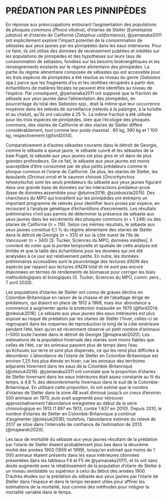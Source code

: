 # PRÉDATION PAR LES PINNIPÈDES {#app:pinniped-predation}

En réponse aux préoccupations entourant l’augmentation des populations de phoques communs (*Phoca vitulina*), d’otaries de Steller (*Eumetopias jubatus*) et d’otaries de Californie (*Zalophus californianus*), @yamanaka2011 ont explicitement exploré l’impact potentiel de la consommation de sébastes aux yeux jaunes par les pinnipèdes dans les eaux intérieures. 
Pour ce faire, ils ont utilisé des données de recensement publiées et inédites sur les populations de pinnipèdes et des hypothèses sur leurs taux de consommation de sébastes, fondées sur les besoins bioénergétiques et les renseignements existants sur le régime alimentaire des pinnipèdes. 
La partie du régime alimentaire composée de sébastes qui est accessible pour les trois espèces de pinnipèdes a été résolue au niveau du genre (*Sebastes* spp.) parce que les fragments d’os et les otolithes récupérés à partir des échantillons de matières fécales ne peuvent être identifiés au niveau de l’espèce. 
Par conséquent, @yamanaka2011 ont supposé que la fraction de sébaste aux yeux jaunes dans l’alimentation des pinnipèdes, en pourcentage du total des *Sebastes* spp., était la même que leur occurrence moyenne dans les relevés de surveillance (relevés à la palangre, à la turlutte et au chalut), qu’ils ont calculée à 25 %. 
La même fraction a été utilisée pour les trois espèces de pinnipèdes, bien que l’écologie des phoques communs, des otaries de Californie et des otaries de Steller diffère considérablement, tout comme leur poids maximal : 80 kg, 390 kg et 1 100 kg, respectivement [@ford2014].

Comparativement à d’autres sébastes courants dans le détroit de Georgie, comme le sébaste à queue jaune, le sébaste cuivré et les sébastes de la baie Puget, le sébaste aux yeux jaunes est plus gros et vit dans de plus grandes profondeurs. De ce fait, le sébaste aux yeux jaunes est moins susceptible d’être consommé par de plus petits prédateurs comme le phoque commun et l’otarie de Californie. 
De plus, les otaries de Steller, les épaulards (*Orcinus orca*) et le saumon chinook (*Oncorhynchus tshawytscha*) sont les seuls prédateurs du sébaste aux yeux jaunes figurant dans une grande base de données sur les interactions prédateur-proie (base de données assemblée pour @dunne2016; @szoboszlai2015). 
Des chercheurs du MPO qui travaillent sur les pinnipèdes ont entrepris un important programme de relevés pour identifier leurs proies par espèce, en recourant à l’analyse génétique d’échantillons d’excréments. 
Les résultats préliminaires n’ont pas permis de déterminer la présence de sébaste aux yeux jaunes dans les excréments des phoques communs (n = 1 248) ou des otaries de Californie (n = 116). Selon ces mêmes résultats, le sébaste aux yeux jaunes constitue 0,1 % du régime alimentaire des otaries de Steller dans le détroit de Georgie (n = 331) et sur la côte ouest de l’île de Vancouver (n = 340) [S. Tucker, Sciences du MPO, données inédites]. 
Il convient de noter que la portée temporelle et spatiale de cette analyse est limitée et que la taille des échantillons pour les données qui ont été analysées à ce jour est relativement petite. 
En outre, les données préliminaires accessibles sont le pourcentage des lectures d’ADN des espèces par rapport aux lectures d’ADN total et ne sont pas encore étalonnées en termes de rendements de biomasse pour corriger les biais méthodologiques et biologiques (S. Tucker, Sciences du MPO, comm. pers., 7 avril 2020).   

Les populations d’otaries de Steller ont connu de graves déclins en Colombie-Britannique en raison de la chasse et de l’abattage dirigé de prédateurs, qui étaient en place de 1912 à 1968, mais leur abondance a commencé à augmenter après la protection instaurée en 1970 [@ford2014; @olesiuk2018]. Le sébaste aux yeux jaunes des eaux intérieures est plus exposé au risque de prédation par les otaries de Steller l’hiver, celles-ci se regroupant dans les roqueries de reproduction le long de la côte extérieure pendant l’été, bien qu’on ait récemment observé un petit nombre d’animaux (~500) toute l’année dans le détroit de Georgie [@majewski2020]. 
Les estimations de la population hivernale des otaries sont moins fiables que celles de l’été, car les animaux passent plus de temps dans l’eau qu’échoués sur terre et sont plus dispersés, ce qui les rend plus difficiles à dénombrer. 
L’abondance de l’otarie de Steller en Colombie-Britannique est environ 1,25 fois plus élevée en hiver, car les animaux des territoires adjacents hivernent dans les eaux de la Colombie-Britannique [@olesiuk2018]. 
@yamanaka2011 ont constaté que la proportion d’otaries de Steller hivernant dans les eaux intérieures était assez constante au fil du temps, à 4,8 % des dénombrements hivernaux dans le sud de la Colombie-Britannique. 
En utilisant cette proportion, ils ont estimé que le nombre d’otaries de Steller dans la zone 4B avait diminué jusqu’à un creux d’environ 500 animaux en 1970, puis avait augmenté pour retrouver approximativement l’abondance enregistrée au début de la série chronologique en 1913 (1 897 en 1913, contre 1 837 en 2010). 
Depuis 2010, le nombre d’otaries de Steller en Colombie-Britannique a continué d’augmenter [@olesiuk2018]; toutefois, l’abondance estimée du relevé de 2017 se situe dans l’intervalle de confiance de l’estimation de 2013 [@majewski2020].  

Les taux de mortalité du sébaste aux yeux jaunes résultant de la prédation par l’otarie de Steller étaient probablement plus bas dans la deuxième moitié des années 1900 (1959 et 1999), lorsqu’on estimait que moins de 1 000 animaux étaient présents dans les eaux intérieures (données présentées dans les tableaux F4 et F5 de @yamanaka2011), et ils ont sans doute augmenté avec le rétablissement de la population d’otarie de Steller à un niveau semblable ou supérieur à celui du début des années 1900.
D’autres études sur la prédation du sébaste aux yeux jaunes par l’otarie de Steller dans l’espace et dans le temps seraient utiles pour affiner les estimations de la mortalité, tout comme des méthodes pour intégrer la mortalité variable dans le temps. 
